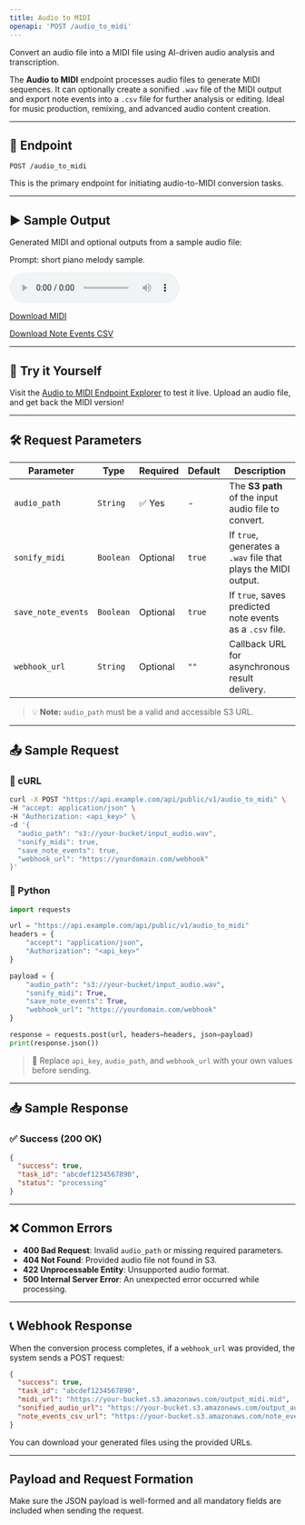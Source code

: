 ```yaml
---
title: Audio to MIDI
openapi: 'POST /audio_to_midi'
---
```


Convert an audio file into a MIDI file using AI-driven audio analysis and transcription.

The **Audio to MIDI** endpoint processes audio files to generate MIDI sequences. It can optionally create a sonified `.wav` file of the MIDI output and export note events into a `.csv` file for further analysis or editing.
Ideal for music production, remixing, and advanced audio content creation.

---

## 📡 Endpoint

```http
POST /audio_to_midi
```

This is the primary endpoint for initiating audio-to-MIDI conversion tasks.

---

## ▶️ Sample Output

Generated MIDI and optional outputs from a sample audio file:

Prompt: short piano melody sample.

<audio controls="1" controlslist="nodownload nofullscreen noremoteplayback" src="https://example-bucket.s3.amazonaws.com/midi_sample_sonified.wav">Your browser does not support audio playback.</audio>

<a href="https://example-bucket.s3.amazonaws.com/generated_midi_sample.mid" target="_blank">Download MIDI</a>

<a href="https://example-bucket.s3.amazonaws.com/generated_note_events.csv" target="_blank">Download Note Events CSV</a>

---

## 🧪 Try it Yourself

Visit the [Audio to MIDI Endpoint Explorer](/api-documentation/endpoint/audio_to_midi) to test it live. Upload an audio file, and get back the MIDI version!

---

## 🛠️ Request Parameters

| Parameter         | Type      | Required | Default  | Description                                                                  |
|-------------------|-----------|----------|----------|------------------------------------------------------------------------------|
| `audio_path`      | `String`  | ✅ Yes   | -        | The **S3 path** of the input audio file to convert.                          |
| `sonify_midi`     | `Boolean` | Optional | `true`   | If `true`, generates a `.wav` file that plays the MIDI output.                |
| `save_note_events`| `Boolean` | Optional | `true`   | If `true`, saves predicted note events as a `.csv` file.                     |
| `webhook_url`     | `String`  | Optional | `""`     | Callback URL for asynchronous result delivery.                               |

> 💡 **Note:** `audio_path` must be a valid and accessible S3 URL.

---

## 📤 Sample Request

### 🐚 cURL

```bash
curl -X POST "https://api.example.com/api/public/v1/audio_to_midi" \
-H "accept: application/json" \
-H "Authorization: <api_key>" \
-d '{
  "audio_path": "s3://your-bucket/input_audio.wav",
  "sonify_midi": true,
  "save_note_events": true,
  "webhook_url": "https://yourdomain.com/webhook"
}'
```

### 🐍 Python

```python
import requests

url = "https://api.example.com/api/public/v1/audio_to_midi"
headers = {
    "accept": "application/json",
    "Authorization": "<api_key>"
}

payload = {
    "audio_path": "s3://your-bucket/input_audio.wav",
    "sonify_midi": True,
    "save_note_events": True,
    "webhook_url": "https://yourdomain.com/webhook"
}

response = requests.post(url, headers=headers, json=payload)
print(response.json())
```

> 🔐 Replace `api_key`, `audio_path`, and `webhook_url` with your own values before sending.

---

## 📥 Sample Response

### ✅ Success (200 OK)

```json
{
  "success": true,
  "task_id": "abcdef1234567890",
  "status": "processing"
}
```

---

## ❌ Common Errors

- **400 Bad Request**: Invalid `audio_path` or missing required parameters.
- **404 Not Found**: Provided audio file not found in S3.
- **422 Unprocessable Entity**: Unsupported audio format.
- **500 Internal Server Error**: An unexpected error occurred while processing.

---

## 📞 Webhook Response

When the conversion process completes, if a `webhook_url` was provided, the system sends a POST request:

```json
{
  "success": true,
  "task_id": "abcdef1234567890",
  "midi_url": "https://your-bucket.s3.amazonaws.com/output_midi.mid",
  "sonified_audio_url": "https://your-bucket.s3.amazonaws.com/output_audio.wav",
  "note_events_csv_url": "https://your-bucket.s3.amazonaws.com/note_events.csv"
}
```

You can download your generated files using the provided URLs.

---

## Payload and Request Formation

Make sure the JSON payload is well-formed and all mandatory fields are included when sending the request.


